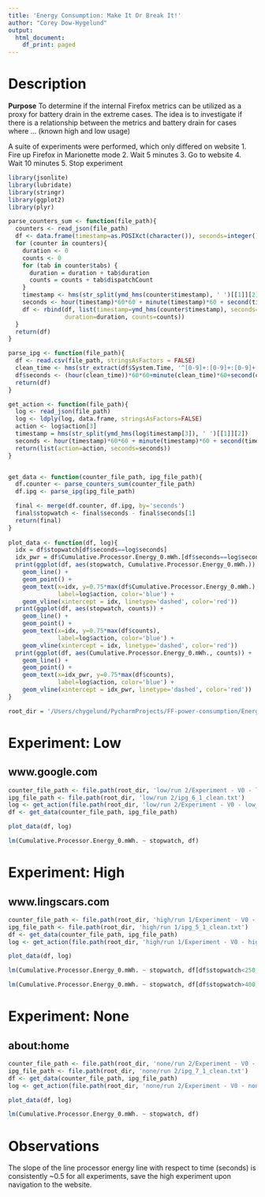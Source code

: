 ```yaml
---
title: 'Energy Consumption: Make It Or Break It!'
author: "Corey Dow-Hygelund"
output:
  html_document:
    df_print: paged
---
```


# Description
**Purpose** To determine if the internal Firefox metrics can be utilized as a proxy for battery drain in the extreme cases. The idea is to investigate if there is a relationship between the metrics and battery drain for cases where   ... (known high and low usage) 

A suite of experiments were performed, which only differed on website
1. Fire up Firefox in Marionette mode
2. Wait 5 minutes
3. Go to website
4. Wait 10 minutes
5. Stop experiment

```r
library(jsonlite)
library(lubridate)
library(stringr)
library(ggplot2)
library(plyr)

parse_counters_sum <- function(file_path){
  counters <- read_json(file_path)
  df <- data.frame(timestamp=as.POSIXct(character()), seconds=integer(), duration=integer(), counters=integer())
  for (counter in counters){
    duration <- 0
    counts <- 0
    for (tab in counter$tabs) {
      duration = duration + tab$duration
      counts = counts + tab$dispatchCount
    }
    timestamp <- hms(str_split(ymd_hms(counter$timestamp), ' ')[[1]][2])
    seconds <- hour(timestamp)*60*60 + minute(timestamp)*60 + second(timestamp)
    df <- rbind(df, list(timestamp=ymd_hms(counter$timestamp), seconds=seconds, 
                duration=duration, counts=counts))
  }
  return(df)
}

parse_ipg <- function(file_path){
  df <- read.csv(file_path, stringsAsFactors = FALSE)
  clean_time <- hms(str_extract(df$System.Time, '^[0-9]+:[0-9]+:[0-9]+'))
  df$seconds <- (hour(clean_time))*60*60+minute(clean_time)*60+second(clean_time)
  return(df)
}

get_action <- function(file_path){
  log <- read_json(file_path)
  log <- ldply(log, data.frame, stringsAsFactors=FALSE)
  action <- log$action[3]
  timestamp = hms(str_split(ymd_hms(log$timestamp[3]), ' ')[[1]][2])
  seconds <- hour(timestamp)*60*60 + minute(timestamp)*60 + second(timestamp)
  return(list(action=action, seconds=seconds))
}


get_data <- function(counter_file_path, ipg_file_path){
  df.counter <- parse_counters_sum(counter_file_path)
  df.ipg <- parse_ipg(ipg_file_path)

  final <- merge(df.counter, df.ipg, by='seconds')
  final$stopwatch <- final$seconds - final$seconds[1]
  return(final)
}
  
plot_data <- function(df, log){
  idx = df$stopwatch[df$seconds==log$seconds]
  idx_pwr = df$Cumulative.Processor.Energy_0.mWh.[df$seconds==log$seconds]
  print(ggplot(df, aes(stopwatch, Cumulative.Processor.Energy_0.mWh.)) + 
    geom_line() + 
    geom_point() +
    geom_text(x=idx, y=0.75*max(df$Cumulative.Processor.Energy_0.mWh.), 
              label=log$action, color='blue') + 
    geom_vline(xintercept = idx, linetype='dashed', color='red'))
  print(ggplot(df, aes(stopwatch, counts)) + 
    geom_line() + 
    geom_point() +
    geom_text(x=idx, y=0.75*max(df$counts), 
              label=log$action, color='blue') + 
    geom_vline(xintercept = idx, linetype='dashed', color='red'))
  print(ggplot(df, aes(Cumulative.Processor.Energy_0.mWh., counts)) + 
    geom_line() + 
    geom_point() +
    geom_text(x=idx_pwr, y=0.75*max(df$counts), 
              label=log$action, color='blue') + 
    geom_vline(xintercept = idx_pwr, linetype='dashed', color='red'))
}
```


```r
root_dir = '/Users/chygelund/PycharmProjects/FF-power-consumption/Energy_Consumption/experiments/intel_pg_battery_report/data/make_or_break/'
```

# Experiment: Low
## www.google.com

```r
counter_file_path <- file.path(root_dir, 'low/run 2/Experiment - V0 - low_6_perf_counters.json')
ipg_file_path <- file.path(root_dir, 'low/run 2/ipg_6_1_clean.txt')
log <- get_action(file.path(root_dir, 'low/run 2/Experiment - V0 - low_6_experiment.json'))
df <- get_data(counter_file_path, ipg_file_path)
```

```r
plot_data(df, log)
```

 
```r
lm(Cumulative.Processor.Energy_0.mWh. ~ stopwatch, df)
```

# Experiment: High
## www.lingscars.com

```r
counter_file_path <- file.path(root_dir, 'high/run 1/Experiment - V0 - high_5_perf_counters.json')
ipg_file_path <- file.path(root_dir, 'high/run 1/ipg_5_1_clean.txt')
df <- get_data(counter_file_path, ipg_file_path)
log <- get_action(file.path(root_dir, 'high/run 1/Experiment - V0 - high_5_experiment.json'))
```

```r
plot_data(df, log)
```

```r
lm(Cumulative.Processor.Energy_0.mWh. ~ stopwatch, df[df$stopwatch<250, ])
```
```r
lm(Cumulative.Processor.Energy_0.mWh. ~ stopwatch, df[df$stopwatch>400, ])
```

# Experiment: None
## about:home

```r
counter_file_path <- file.path(root_dir, 'none/run 2/Experiment - V0 - none_7_perf_counters.json')
ipg_file_path <- file.path(root_dir, 'none/run 2/ipg_7_1_clean.txt')
df <- get_data(counter_file_path, ipg_file_path)
log <- get_action(file.path(root_dir, 'none/run 2/Experiment - V0 - none_7_experiment.json'))
```

```r
plot_data(df, log)
```

```r
lm(Cumulative.Processor.Energy_0.mWh. ~ stopwatch, df)
```

# Observations
The slope of the line processor energy line with respect to time (seconds) is consistently ~0.5 for all experiments, save the high experiment upon navigation to the website. 